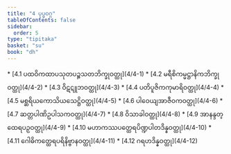 ```yaml
---
title: "4 ပုပ္ဖဝဂ္ဂ"
tableOfContents: false
sidebar:
  order: 5
type: "tipitaka"
basket: "su"
book: "dh"
---
```



<DynamicBreadcrumb />



<TableOfContents book="dh" section="4">
* [4.1 ပထဝိကထာပသုတပဉ္စသတဘိက္ခုဝတ္ထု](4/4-1)
* [4.2 မရီစိကမ္မဋ္ဌာနိကဘိက္ခုဝတ္ထု](4/4-2)
* [4.3 ဝိဋဋူဘဝတ္ထု](4/4-3)
* [4.4 ပတိပူဇိကကုမာရိဝတ္ထု](4/4-4)
* [4.5 မစ္ဆရိယကောသိယသေဋ္ဌိဝတ္ထု](4/4-5)
* [4.6 ပါဝေယျအာဇီဝကဝတ္ထု](4/4-6)
* [4.7 ဆတ္တပါဏိဥပါသကဝတ္ထု](4/4-7)
* [4.8 ဝိသာခါဝတ္ထု](4/4-8)
* [4.9 အာနန္ဒတ္ထေရပဉှဝတ္ထု](4/4-9)
* [4.10 မဟာကဿပတ္ထေရပိဏ္ဍပါတဒိန္နဝတ္ထု](4/4-10)
* [4.11 ဂေါဓိကတ္ထေရပရိနိဗ္ဗာနဝတ္ထု](4/4-11)
* [4.12 ဂရဟဒိန္နဝတ္ထု](4/4-12)
</TableOfContents>